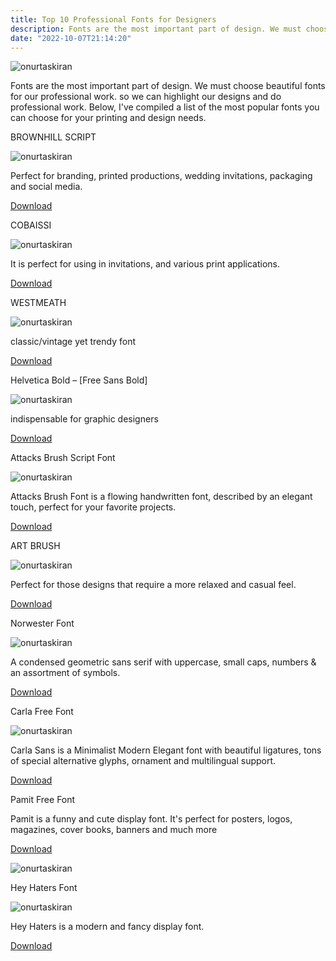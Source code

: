 ```yaml
---
title: Top 10 Professional Fonts for Designers
description: Fonts are the most important part of design. We must choose beautiful fonts for our professional work. so we can highlight our designs and do professional work. 
date: "2022-10-07T21:14:20"
---
```


<img className="w-full rounded-xl" src="https://res.cloudinary.com/djfqidbj1/image/upload/v1671158544/eqjikidmeqsydidvsvdw.jpg" alt="onurtaskiran" />

Fonts are the most important part of design. We must choose beautiful fonts for our professional work. so we can highlight our designs and do professional work. Below, I've compiled a list of the most popular fonts you can choose for your printing and design needs. 



BROWNHILL SCRIPT

<img className="w-full rounded-xl" src="https://res.cloudinary.com/djfqidbj1/image/upload/v1704655162/mcv9tjdr4uzfkf1azgnt.jpg" alt="onurtaskiran" />

Perfect for branding, printed productions, wedding invitations, packaging and social media.

<a href="https://pixelbuddha.net/fonts/brownhill-script">Download</a>

 

COBAISSI

<img className="w-full rounded-xl" src="https://res.cloudinary.com/djfqidbj1/image/upload/v1704655162/ot1drhfb9dvqhmznz7u4.jpg" alt="onurtaskiran" />

It is perfect for using in invitations, and various print applications. 

<a href="https://unblast.com/cobaissi-serif-typeface/">Download</a>

 

WESTMEATH

<img className="w-full rounded-xl" src="https://res.cloudinary.com/djfqidbj1/image/upload/v1704655162/vupkbzvbrpc7mgmjayih.jpg" alt="onurtaskiran" />

classic/vintage yet trendy font

<a href="https://www.1001fonts.com/westmeath-font.html">Download</a>

 

Helvetica Bold – [Free Sans Bold]

<img className="w-full rounded-xl" src="https://res.cloudinary.com/djfqidbj1/image/upload/v1704655162/luvjcuhzxnhjwsckjyy8.png" alt="onurtaskiran" />

indispensable for graphic designers

<a href="https://www.dafontfree.io/helvetica-font-free/">Download</a>

 

Attacks Brush Script Font

<img className="w-full rounded-xl" src="https://res.cloudinary.com/djfqidbj1/image/upload/v1704655162/jc01ypoezl3np9gcpf4k.jpg" alt="onurtaskiran" />

Attacks Brush Font is a flowing handwritten font, described by an elegant touch, perfect for your favorite projects.

<a href="https://www.dafontfree.io/attacks-brush-font/">Download</a>

 

ART BRUSH

<img className="w-full rounded-xl" src="https://res.cloudinary.com/djfqidbj1/image/upload/v1704655162/dfqbn6xtksorydrtwzu4.jpg" alt="onurtaskiran" />

Perfect for those designs that require a more relaxed and casual feel.

<a href="https://www.dafont.com/artbrush.font?l[]=10&l[]=1">Download</a>

 

Norwester Font

<img className="w-full rounded-xl" src="https://onurtaskiran.com/images/posts/Norwester%20F-fonts.jpg" alt="onurtaskiran" />

A condensed geometric sans serif with uppercase, small caps, numbers & an assortment of symbols.

<a href="https://jamiewilson.io/norwester/">Download</a>

 

Carla Free Font

<img className="w-full rounded-xl" src="https://res.cloudinary.com/djfqidbj1/image/upload/v1704655162/jrwvdqm3n4ynpuigksml.jpg" alt="onurtaskiran" />

Carla Sans is a Minimalist Modern Elegant font with beautiful ligatures, tons of special alternative glyphs, ornament and multilingual support.

<a href="https://dafontfile.com/carla-font/">Download</a>

 

Pamit Free Font



Pamit is a funny and cute display font. It's perfect for posters, logos, magazines, cover books, banners and much more

<a href="https://www.dafont.com/pamit.font">Download</a>

 <img className="w-full rounded-xl" src="https://res.cloudinary.com/djfqidbj1/image/upload/v1704655162/xpg8gpzymmjb3be51eez.png" alt="onurtaskiran" />

Hey Haters Font

<img className="w-full rounded-xl" src="https://res.cloudinary.com/djfqidbj1/image/upload/v1704655162/z6t3wofocnxtglcbxvx9.jpg" alt="onurtaskiran" />

Hey Haters is a modern and fancy display font. 

<a href="https://www.dafont.com/hey-haters.font">Download</a>
